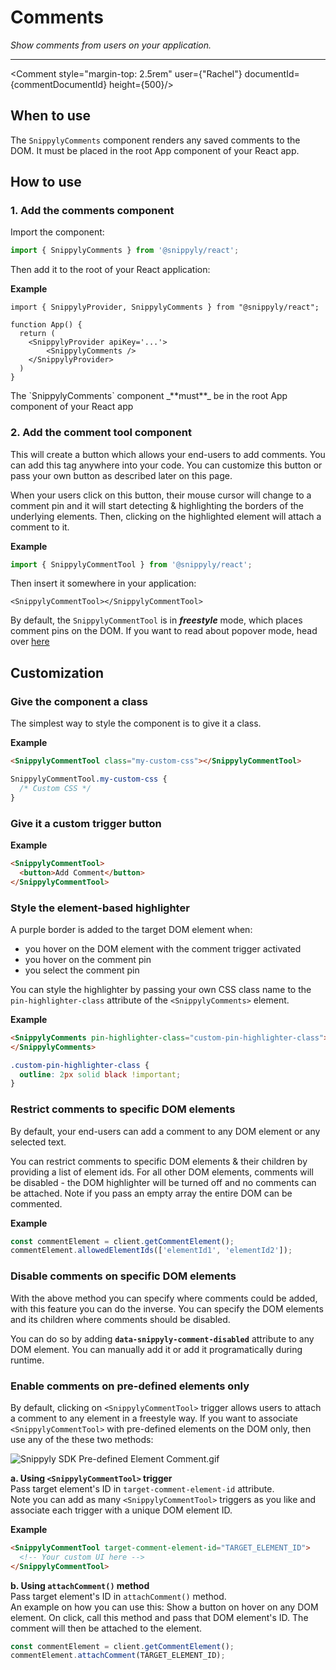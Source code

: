 
# Comments

_Show comments from users on your application._

---

<Comment style="margin-top: 2.5rem" user={"Rachel"} documentId={commentDocumentId} height={500}/>

## When to use

The `SnippylyComments` component renders any saved comments to the DOM. It must be placed in the root App component of your React app.

## How to use

### 1. Add the comments component

Import the component:

```ts copy
import { SnippylyComments } from '@snippyly/react';
```

Then add it to the root of your React application:

**Example**

```tsx copy showLineNumbers {6}
import { SnippylyProvider, SnippylyComments } from "@snippyly/react";

function App() {
  return (
    <SnippylyProvider apiKey='...'>
        <SnippylyComments />
    </SnippylyProvider>
  )
}
```

<Callout type="warning">
  The `SnippylyComments` component _**must**_ be in the root App component of your React app
</Callout>

### 2. Add the comment tool component

This will create a button which allows your end-users to add comments. You can add this tag anywhere into your code. You can customize this button or pass your own button as described later on this page.

When your users click on this button, their mouse cursor will change to a comment pin and it will start detecting & highlighting the borders of the underlying elements. Then, clicking on the highlighted element will attach a comment to it.

**Example**

```ts copy
import { SnippylyCommentTool } from '@snippyly/react';
```

Then insert it somewhere in your application:

```tsx copy
<SnippylyCommentTool></SnippylyCommentTool>
```

<Callout type="info">By default, the `SnippylyCommentTool` is in _**freestyle**_ mode, which places comment pins on the DOM. If you want to read about popover mode, head over [here]()</Callout>

## Customization

### Give the component a class

The simplest way to style the component is to give it a class.

**Example**

```html copy
<SnippylyCommentTool class="my-custom-css"></SnippylyCommentTool>
```

```css copy
SnippylyCommentTool.my-custom-css {
  /* Custom CSS */
}
```

### Give it a custom trigger button

**Example**
```html copy
<SnippylyCommentTool>
  <button>Add Comment</button>
</SnippylyCommentTool>
```

### Style the element-based highlighter

A purple border is added to the target DOM element when:

- you hover on the DOM element with the comment trigger activated
- you hover on the comment pin
- you select the comment pin

You can style the highlighter by passing your own CSS class name to the `pin-highlighter-class` attribute of the `<SnippylyComments>` element.

**Example**

```html copy
<SnippylyComments pin-highlighter-class="custom-pin-highlighter-class">
</SnippylyComments>
```

```css copy
.custom-pin-highlighter-class {
  outline: 2px solid black !important;
}
```

### Restrict comments to specific DOM elements

By default, your end-users can add a comment to any DOM element or any selected text. 

You can restrict comments to specific DOM elements & their children by providing a list of element ids. For all other DOM elements, comments will be disabled - the DOM highlighter will be turned off and no comments can be attached. Note if you pass an empty array the entire DOM can be commented.

**Example**

```js copy
const commentElement = client.getCommentElement();
commentElement.allowedElementIds(['elementId1', 'elementId2']);
```
### Disable comments on specific DOM elements

With the above method you can specify where comments could be added, with this feature you can do the inverse. You can specify the DOM elements and its children where comments should be disabled.

You can do so by adding **`data-snippyly-comment-disabled`** attribute to any DOM element. You can manually add it or add it programatically during runtime.

### Enable comments on pre-defined elements only

By default, clicking on `<SnippylyCommentTool>` trigger allows users to attach a comment to any element in a freestyle way. If you want to associate `<SnippylyCommentTool>` with pre-defined elements on the DOM only, then use any of the these two methods:

![](https://files.readme.io/ef78f36-Snippyly_SDK_Pre-defined_Element_Comment.gif "Snippyly SDK Pre-defined Element Comment.gif")

**a. Using `<SnippylyCommentTool>` trigger**  
Pass target element's ID in `target-comment-element-id` attribute.  
Note you can add as many `<SnippylyCommentTool>` triggers as you like and associate each trigger with a unique DOM element ID.

**Example**

```html copy
<SnippylyCommentTool target-comment-element-id="TARGET_ELEMENT_ID">
  <!-- Your custom UI here -->
</SnippylyCommentTool>
```

**b. Using `attachComment()` method**  
Pass target element's ID in `attachComment()` method.  
An example on how you can use this: Show a button on hover on any DOM element. On click, call this method and pass that DOM element's ID. The comment will then be attached to the element.

```js copy
const commentElement = client.getCommentElement();
commentElement.attachComment(TARGET_ELEMENT_ID);
```